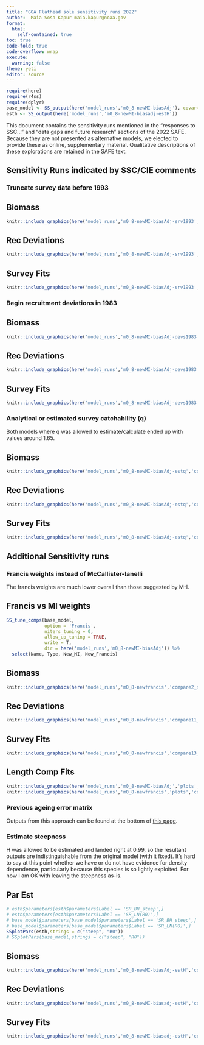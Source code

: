 ```yaml
---
title: "GOA Flathead sole sensitivity runs 2022"
author:  Maia Sosa Kapur maia.kapur@noaa.gov
format:
  html:
    self-contained: true
toc: true
code-fold: true
code-overflow: wrap
execute: 
  warning: false 
theme: yeti
editor: source
---
```



```r
require(here)
require(r4ss)
require(dplyr)
base_model <- SS_output(here('model_runs','m0_8-newMI-biasAdj'), covar=TRUE, verbose=FALSE, printstats=FALSE) 
esth <- SS_output(here('model_runs','m0_8-newMI-biasadj-estH'))
```

This document contains the sensitivity runs mentioned in the "responses to SSC..." and "data gaps and future research" sections of the 2022 SAFE. Because they are not presented as alternative models, we elected to provide these as online, supplementary material. Qualitative descriptions of these explorations are retained in the SAFE text.

## Sensitivity Runs indicated by SSC/CIE comments

### Truncate survey data before 1993

::: panel-tabset
## Biomass

```r
knitr::include_graphics(here('model_runs','m0_8-newMI-biasAdj-srv1993','compare2_spawnbio_uncertainty.png'))
```

## Rec Deviations
```r
knitr::include_graphics(here('model_runs','m0_8-newMI-biasAdj-srv1993','compare11_recdevs.png'))
```
## Survey Fits

```r
knitr::include_graphics(here('model_runs','m0_8-newMI-biasAdj-srv1993','compare13_indices.png'))
```
:::

### Begin recruitment deviations in 1983



::: panel-tabset
## Biomass

```r
knitr::include_graphics(here('model_runs','m0_8-newMI-biasAdj-devs1983','compare2_spawnbio_uncertainty.png'))
```

## Rec Deviations
```r
knitr::include_graphics(here('model_runs','m0_8-newMI-biasAdj-devs1983','compare11_recdevs.png'))
```
## Survey Fits

```r
knitr::include_graphics(here('model_runs','m0_8-newMI-biasAdj-devs1983','compare13_indices.png'))
```
:::


### Analytical or estimated survey catchability (q)
Both models where q was allowed to estimate/calculate ended up with values around 1.65.

::: panel-tabset
## Biomass

```r
knitr::include_graphics(here('model_runs','m0_8-newMI-biasAdj-estq','compare2_spawnbio_uncertainty.png'))
```

## Rec Deviations
```r
knitr::include_graphics(here('model_runs','m0_8-newMI-biasAdj-estq','compare11_recdevs.png'))
```
## Survey Fits

```r
knitr::include_graphics(here('model_runs','m0_8-newMI-biasAdj-estq','compare13_indices.png'))
```

:::

## Additional Sensitivity runs

### Francis weights instead of McCallister-Ianelli
The francis weights are much lower overall than those suggested by M-I.

::: panel-tabset

## Francis vs MI weights
```r
SS_tune_comps(base_model, 
              option = 'Francis',
              niters_tuning = 0,
              allow_up_tuning = TRUE,
              write = T,
              dir = here('model_runs','m0_8-newMI-biasAdj')) %>%
  select(Name, Type, New_MI, New_Francis)
```

## Biomass

```r
knitr::include_graphics(here('model_runs','m0_8-newfrancis','compare2_spawnbio_uncertainty.png'))
```

## Rec Deviations
```r
knitr::include_graphics(here('model_runs','m0_8-newfrancis','compare11_recdevs.png'))
```
## Survey Fits

```r
knitr::include_graphics(here('model_runs','m0_8-newfrancis','compare13_indices.png'))
```

## Length Comp Fits

```r
knitr::include_graphics(here('model_runs','m0_8-newMI-biasAdj','plots','comp_lenfit__aggregated_across_time.png'))
knitr::include_graphics(here('model_runs','m0_8-newfrancis','plots','comp_lenfit__aggregated_across_time.png'))
```
:::

### Previous ageing error matrix

Outputs from this approach can be found at the bottom of [this page](https://mkapur-noaa.github.io/goa-fhs-2022/AgeingError_Writeup_Static.html).

### Estimate steepness
H was allowed to be estimated and landed right at 0.99, so the resultant outputs are indistinguishable from the original model (with it fixed). It's hard to say at this point whether we have or do not have evidence for density dependence, particularly because this species is so lightly exploited. For now I am OK with leaving the steepness as-is.

::: panel-tabset

## Par Est

```r

# esth$parameters[esth$parameters$Label == 'SR_BH_steep',]
# esth$parameters[esth$parameters$Label == 'SR_LN(R0)',]
# base_model$parameters[base_model$parameters$Label == 'SR_BH_steep',]
# base_model$parameters[base_model$parameters$Label == 'SR_LN(R0)',]
SSplotPars(esth,strings = c("steep", "R0"))
# SSplotPars(base_model,strings = c("steep", "R0"))


```

## Biomass

```r
knitr::include_graphics(here('model_runs','m0_8-newMI-biasAdj-estH','compare2_spawnbio_uncertainty.png'))
```

## Rec Deviations

```r
knitr::include_graphics(here('model_runs','m0_8-newMI-biasadj-estH','compare11_recdevs.png'))
```

## Survey Fits

```r
knitr::include_graphics(here('model_runs','m0_8-newMI-biasadj-estH','compare13_indices.png'))
```
:::

